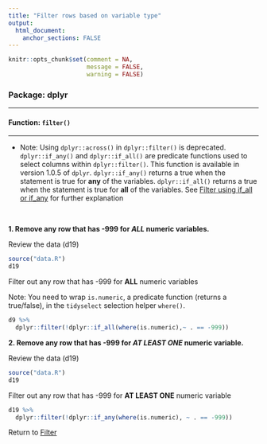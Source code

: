 ```yaml
---
title: "Filter rows based on variable type"
output: 
  html_document:
    anchor_sections: FALSE
---
```


```r
knitr::opts_chunk$set(comment = NA,
                      message = FALSE,
                      warning = FALSE)
```


### Package: dplyr

---

#### Function: `filter()`

---

* Note: Using `dplyr::across()` in `dplyr::filter()` is deprecated. `dplyr::if_any()` and `dplyr::if_all()` are predicate functions used to select columns within `dplyr::filter()`. This function is available in version 1.0.5 of `dplyr`. `dplyr::if_any()` returns a true when the statement is true for **any** of the variables. `dplyr::if_all()` returns a true when the statement is true for **all** of the variables. See [Filter using if_all or if_any](https://cghlewis.github.io/data-wrangling-functions/filter-data/filter-rows-if.html) for further explanation

<br>

**1\. Remove any row that has -999 for *ALL* numeric variables.**

Review the data (d19)

```r

source("data.R")
d19

```

Filter out any row that has -999 for **ALL** numeric variables

Note: You need to wrap `is.numeric`, a predicate function (returns a true/false), in the `tidyselect` selection helper `where()`.

```r

d9 %>% 
  dplyr::filter(!dplyr::if_all(where(is.numeric),~ . == -999))


```


**2\. Remove any row that has -999 for *AT LEAST ONE* numeric variable.**

Review the data (d19)

```r

source("data.R")
d19

```

Filter out any row that has -999 for **AT LEAST ONE** numeric variable


```r

d19 %>% 
  dplyr::filter(!dplyr::if_any(where(is.numeric), ~ . == -999))

```

Return to [Filter](https://github.com/Cghlewis/data-wrangling-functions/wiki/Filter)
